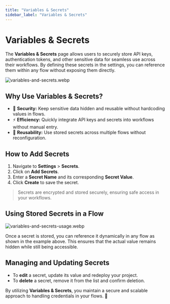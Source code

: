 ```yaml
---
title: "Variables & Secrets"
sidebar_label: "Variables & Secrets"
---
```


# Variables & Secrets

The **Variables & Secrets** page allows users to securely store API keys, authentication tokens, and other sensitive data for seamless use across their workflows. By defining these secrets in the settings, you can reference them within any flow without exposing them directly.

![variables-and-secrets.webp](./img/variables-and-secrets.webp)

## Why Use Variables & Secrets?
- 🔐 **Security:** Keep sensitive data hidden and reusable without hardcoding values in flows.
- ⚡ **Efficiency:** Quickly integrate API keys and secrets into workflows without manual entry.
- 🔄 **Reusability:** Use stored secrets across multiple flows without reconfiguration.

## How to Add Secrets

1. Navigate to **Settings** > **Secrets**.
2. Click on **Add Secrets**.
3. Enter a **Secret Name** and its corresponding **Secret Value**.
4. Click **Create** to save the secret.

> Secrets are encrypted and stored securely, ensuring safe access in your workflows.

## Using Stored Secrets in a Flow
![variables-and-secrets-usage.webp](./img/variables-and-secrets-usage.webp)

Once a secret is stored, you can reference it dynamically in any flow as shown in the example above. 
This ensures that the actual value remains hidden while still being accessible.

## Managing and Updating Secrets
- To **edit** a secret, update its value and redeploy your project.
- To **delete** a secret, remove it from the list and confirm deletion.

By utilizing **Variables & Secrets**, you maintain a secure and scalable approach to handling credentials in your flows. 🚀